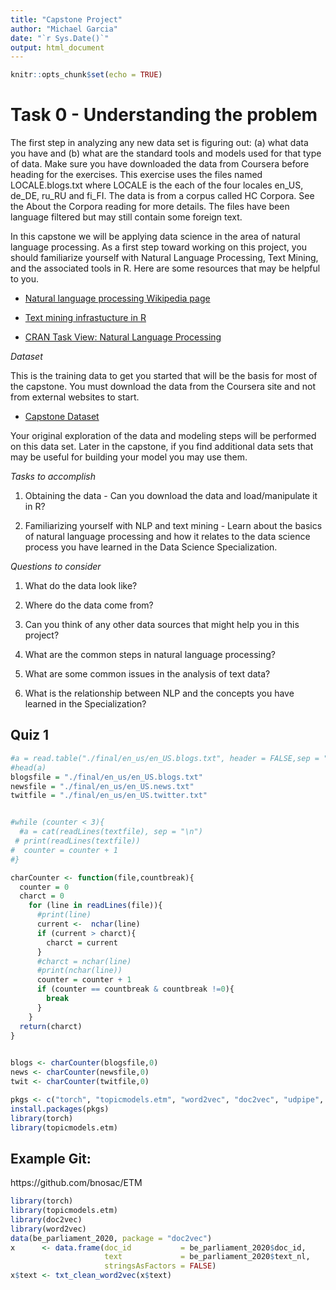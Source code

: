 ```yaml
---
title: "Capstone Project"
author: "Michael Garcia"
date: "`r Sys.Date()`"
output: html_document
---
```


```r
knitr::opts_chunk$set(echo = TRUE)
```

# Task 0 - Understanding the problem

The first step in analyzing any new data set is figuring out: (a) what data you have and (b) what are the standard tools and models used for that type of data. Make sure you have downloaded the data from Coursera before heading for the exercises. This exercise uses the files named LOCALE.blogs.txt where LOCALE is the each of the four locales en_US, de_DE, ru_RU and fi_FI. The data is from a corpus called HC Corpora. See the About the Corpora reading for more details. The files have been language filtered but may still contain some foreign text.

In this capstone we will be applying data science in the area of natural language processing. As a first step toward working on this project, you should familiarize yourself with Natural Language Processing, Text Mining, and the associated tools in R. Here are some resources that may be helpful to you.

-   [Natural language processing Wikipedia page](https://en.wikipedia.org/wiki/Natural_language_processing "Link: https://en.wikipedia.org/wiki/Natural_language_processing")

-   [Text mining infrastucture in R](http://www.jstatsoft.org/v25/i05/ "Link: http://www.jstatsoft.org/v25/i05/")

-   [CRAN Task View: Natural Language Processing](http://cran.r-project.org/web/views/NaturalLanguageProcessing.html "Link: http://cran.r-project.org/web/views/NaturalLanguageProcessing.html")

*Dataset*

This is the training data to get you started that will be the basis for most of the capstone. You must download the data from the Coursera site and not from external websites to start.

-   [Capstone Dataset](https://d396qusza40orc.cloudfront.net/dsscapstone/dataset/Coursera-SwiftKey.zip "Link: https://d396qusza40orc.cloudfront.net/dsscapstone/dataset/Coursera-SwiftKey.zip")

Your original exploration of the data and modeling steps will be performed on this data set. Later in the capstone, if you find additional data sets that may be useful for building your model you may use them.

*Tasks to accomplish*

1.  Obtaining the data - Can you download the data and load/manipulate it in R?

2.  Familiarizing yourself with NLP and text mining - Learn about the basics of natural language processing and how it relates to the data science process you have learned in the Data Science Specialization.

*Questions to consider*

1.  What do the data look like?

2.  Where do the data come from?

3.  Can you think of any other data sources that might help you in this project?

4.  What are the common steps in natural language processing?

5.  What are some common issues in the analysis of text data?

6.  What is the relationship between NLP and the concepts you have learned in the Specialization?




## Quiz 1 

```r
#a = read.table("./final/en_us/en_US.blogs.txt", header = FALSE,sep = "", dec = ".")
#head(a)
blogsfile = "./final/en_us/en_US.blogs.txt"
newsfile = "./final/en_us/en_US.news.txt"
twitfile = "./final/en_us/en_US.twitter.txt"


#while (counter < 3){
  #a = cat(readLines(textfile), sep = "\n")
 # print(readLines(textfile))
#  counter = counter + 1
#}

charCounter <- function(file,countbreak){
  counter = 0
  charct = 0
    for (line in readLines(file)){
      #print(line)
      current <-  nchar(line)
      if (current > charct){
        charct = current
      }
      #charct = nchar(line)
      #print(nchar(line))
      counter = counter + 1
      if (counter == countbreak & countbreak !=0){
        break
      } 
    }
  return(charct)
}

    
blogs <- charCounter(blogsfile,0)
news <- charCounter(newsfile,0)
twit <- charCounter(twitfile,0)
```







```r
pkgs <- c("torch", "topicmodels.etm", "word2vec", "doc2vec", "udpipe", "uwot")
install.packages(pkgs)
library(torch)
library(topicmodels.etm)

```

## Example Git:

https://github.com/bnosac/ETM


```r
library(torch)
library(topicmodels.etm)
library(doc2vec)
library(word2vec)
data(be_parliament_2020, package = "doc2vec")
x      <- data.frame(doc_id           = be_parliament_2020$doc_id, 
                     text             = be_parliament_2020$text_nl, 
                     stringsAsFactors = FALSE)
x$text <- txt_clean_word2vec(x$text)
```





